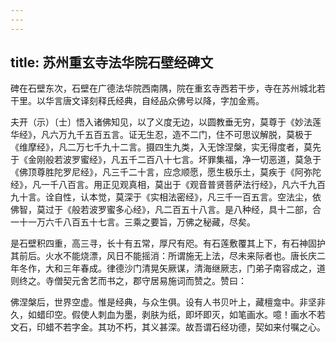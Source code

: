 ```yaml
---
---
---
```

title: 苏州重玄寺法华院石壁经碑文
---



碑在石壁东次，石壁在广德法华院西南隅，院在重玄寺西若干步，寺在苏州城北若干里。以华言唐文译刻释氏经典，自经品众佛号以降，字加金焉。

夫开（示）〔士〕悟入诸佛知见，以了义度无边，以圆教垂无穷，莫尊于《妙法莲华经》，凡六万九千五百五言。证无生忍，造不二门，住不可思议解脱，莫极于《维摩经》，凡二万七千九十二言。摄四生九类，入无馀涅槃，实无得度者，莫先于《金刚般若波罗蜜经》，凡五千二百八十七言。坏罪集福，净一切恶道，莫急于《佛顶尊胜陀罗尼经》，凡三千二十言，应念顺愿，愿生极乐土，莫疾于《阿弥陀经》，凡一千八百言。用正见观真相，莫出于《观音普贤菩萨法行经》，凡六千九百九十言。诠自性，认本觉，莫深于《实相法密经》，凡三千一百五言。空法尘，依佛智，莫过于《般若波罗蜜多心经》，凡二百五十八言。是八种经，具十二部，合一十一万六千八百五十七言。三乘之要旨，万佛之秘藏，尽矣。

是石壁积四重，高三寻，长十有五常，厚尺有咫。有石莲敷覆其上下，有石神固护其前后。火水不能烧漂，风日不能摇消：所谓施无上法，尽未来际者也。唐长庆二年冬作，大和三年春成。律德沙门清晃矢厥谋，清海继厥志，门弟子南容成之，道则终之。寺僧契元舍艺而书之，郡守居易施词而赞之。赞曰：

佛涅槃后，世界空虚。惟是经典，与众生俱。设有人书贝叶上，藏檀龛中。非坚非久，如蜡印空。假使人刺血为墨，剥肤为纸，即坏即灭，如笔画水。噫！画水不若文石，印蜡不若字金。其功不朽，其义甚深。故吾谓石经功德，契如来付嘱之心。